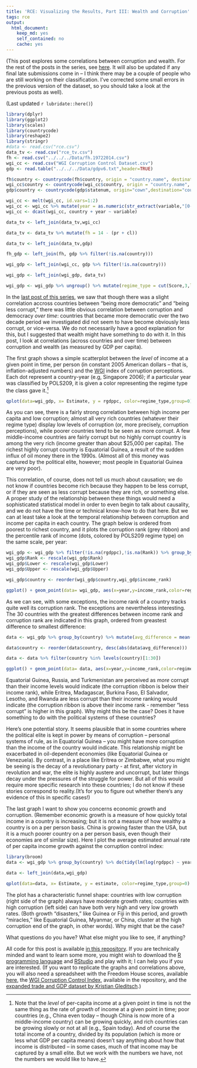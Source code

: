 ---
title: 'RCE: Visualizing the Results, Part III: Wealth and Corruption'
tags: rce
output:
  html_document:
    keep_md: yes
    self_contained: no
    cache: yes
---

(This post explores some correlations between corruption and wealth. For the rest of the posts in the series, see [here](http://politicalpathologies.blogspot.co.nz/search/label/rce). It will also be updated if any final late submissions come in -- I think there may be a couple of people who are still working on their classification. I've corrected some small errors in the previous version of the dataset, so you should take a look at the previous posts as well).

(Last updated `r lubridate::here()`)

```{r dataLoading, echo=FALSE,warning=FALSE,message=FALSE}
library(dplyr)
library(ggplot2)
library(scales)
library(countrycode)
library(reshape2)
library(stringr)
#data <- read.csv("rce.csv")
data_tv <- read.csv("rce_tv.csv")
fh <- read.csv("../../../Data/fh.19722014.csv")
wgi_cc <- read.csv("WGI Corruption Control Dataset.csv")
gdp <- read.table("../../../Data/gdpv6.txt",header=TRUE)

fh$country <- countrycode(fh$country, origin = "country.name", destination = "country.name", warn=TRUE)
wgi_cc$country <- countrycode(wgi_cc$country, origin = "country.name", destination = "country.name", warn=TRUE)
gdp$country <- countrycode(gdp$statenum, origin="cown",destination="country.name",warn=TRUE)

wgi_cc <- melt(wgi_cc, id.vars=1:2)
wgi_cc <- wgi_cc %>% mutate(year = as.numeric(str_extract(variable,"[0-9]+")),variable = str_extract(variable,"Estimate|StdErr|NumSrc|Rank|Lower|Upper"))
wgi_cc <- dcast(wgi_cc, country + year ~ variable)

data_tv <- left_join(data_tv,wgi_cc)

data_tv <- data_tv %>% mutate(fh = 14 - (pr + cl))

data_tv <- left_join(data_tv,gdp)

fh_gdp <- left_join(fh, gdp %>% filter(!is.na(country)))

wgi_gdp <- left_join(wgi_cc, gdp %>% filter(!is.na(country)))

wgi_gdp <- left_join(wgi_gdp, data_tv)

wgi_gdp <- wgi_gdp %>% ungroup() %>% mutate(regime_type = cut(Score,3,labels=c("Non-democratic","Hybrid","Democratic"),include.lowest=TRUE))

```

In the [last post of this series](http://politicalpathologies.blogspot.com/2015/05/rce-visualizing-results-part-ii.html), we saw that though there was a slight correlation accross countries between "being more democratic" and "being less corrupt," there was little obvious correlation between corruption and democracy *over time*: countries that became more democratic over the two decade period we investigated did not seem to have become obviously less corrupt, or vice-versa. We do not necessarily have a good explanation for this, but I suggested that wealth might have something to do with it. In this post, I look at correlations (across countries and over time) between corruption and wealth (as measured by GDP per capita).

The first graph shows a simple scatterplot between the *level* of income at a given point in time, per person (in constant 2005 American dollars -- that is, inflation-adjusted numbers) and the [WGI][WGI] index of corruption perceptions. Each dot represent a country-year (e.g, Singapore 2006); if a particular year was classified by POLS209, it is given a color representing the regime type the class gave it.[^Levels]

```{r, echo=FALSE,warning=FALSE,message=FALSE}
qplot(data=wgi_gdp, x= Estimate, y = rgdppc, color=regime_type,group=0) + scale_y_log10(label=dollar) + geom_smooth() + labs(y="Real GDP per capita (2005 constant $)",x="World Governance Indicators \nCorruption Control Index \n(higher means less corruption)",color = "POLS209 regime type") + theme_bw() + theme(legend.position = "bottom") + ggtitle("Wealth vs.\n corruption (World Bank Corruption Control Index)")

```

As you can see, there is a fairly strong correlation between high income per capita and low corruption; almost all very rich countries (whatever their regime type) display low levels of corruption (or, more precisely, corruption perceptions), while poorer countries tend to be seen as more corrupt. A few middle-income countries are fairly corrupt but no highly corrupt country is among the very rich (income greater than about $25,000 per capita). The richest highly corrupt country is Equatorial Guinea, a result of the sudden influx of oil money there in the 1990s. (Almost all of this money was captured by the political elite, however; most people in Equatorial Guinea are very poor).

This correlation, of course, does not tell us much about causation; we do not know if countries become rich because they happen to be less corrupt, or if they are seen as less corrupt because they are rich, or something else. A proper study of the relationship between these things would need a sophisticated statistical model in order to even begin to talk about causality, and we do not have the time or technical know-how to do that here. But we can at least take a look at the temporal relationship between corruption and income per capita in each country. The graph below is ordered from poorest to richest country, and it plots the corruption rank (grey ribbon) and the percentile rank of income (dots, colored by POLS209 regime type) on the same scale, per year:

```{r, echo=FALSE,warning=FALSE,message=FALSE,fig.height=42}
wgi_gdp <- wgi_gdp %>% filter(!is.na(rgdppc),!is.na(Rank)) %>% group_by(year) %>% mutate(income_rank = percent_rank(rgdppc))
wgi_gdp$Rank <- rescale(wgi_gdp$Rank)
wgi_gdp$Lower <- rescale(wgi_gdp$Lower)
wgi_gdp$Upper <- rescale(wgi_gdp$Upper)

wgi_gdp$country <- reorder(wgi_gdp$country,wgi_gdp$income_rank)

ggplot() + geom_point(data= wgi_gdp, aes(x=year,y=income_rank,color=regime_type)) + geom_path(data= wgi_gdp, aes(x=year,y=income_rank,color=regime_type,group=0)) + geom_path(data= wgi_gdp, aes(x=year,y=Rank))+ geom_ribbon(data= wgi_gdp, aes(x=year,y=Rank, ymin=Lower, ymax=Upper),alpha=0.2) + theme_bw() + guides(color=guide_legend(title.position="top",direction="horizontal")) + labs(x="Year",y="Income rank \nand WGI corruption rank \n(rescaled to 0-1)",color="POLS209 regime type") + theme(legend.position = "bottom") + ggtitle("Income rank and corruption rank, per year") + facet_wrap(~country,ncol=4) 

```

As we can see, with some exceptions, the income rank of a country tracks quite well its corruption rank. The exceptions are nevertheless interesting. The 30 countries with the greatest differences between income rank and corruption rank are indicated in this graph, ordered from greastest difference to smallest difference:  

```{r, echo=FALSE,warning=FALSE,message=FALSE, fig.height=10}
data <- wgi_gdp %>% group_by(country) %>% mutate(avg_difference = mean(Rank)-mean(income_rank)) 

data$country <- reorder(data$country, desc(abs(data$avg_difference)))

data <- data %>% filter(country %in% levels(country)[1:30])

ggplot() + geom_point(data= data, aes(x=year,y=income_rank,color=regime_type)) + geom_path(data= data, aes(x=year,y=income_rank,color=regime_type,group=0)) + geom_path(data= data, aes(x=year,y=Rank))+ geom_ribbon(data= data, aes(x=year,y=Rank, ymin=Lower, ymax=Upper),alpha=0.2) + theme_bw() + guides(color=guide_legend(title.position="top",direction="horizontal")) + labs(x="Year",y="Income rank \nand WGI corruption rank \n(rescaled to 0-1)",color="POLS209 regime type") + theme(legend.position = "bottom") + ggtitle("Income rank and corruption rank, per year \n(showing countries with largest differences in both ranks)") + facet_wrap(~country,ncol=5) 

```

Equatorial Guinea, Russia, and Turkmenistan are perceived as *more* corrupt than their income levels would indicate (the corruption ribbon is below their income rank), while Eritrea, Madagascar, Burkina Faso, El Salvador, Lesotho, and Rwanda are less corrupt than their income ranking would indicate (the corruption ribbon is above their income rank - remember "less corrupt" is higher in this graph). Why might this be the case? Does it have something to do with the political systems of these countries? 

Here's one potential story. It seems plausible that in some countries where the political elite is kept in power by means of corruption -- personal systems of rule, as in Equatorial Guinea -- you might have more corruption than the income of the country would indicate. This relationship might be exacerbated in oil-dependent economies (like Equatorial Guinea or Venezuela). By contrast, in a place like Eritrea or Zimbabwe, what you might be seeing is the decay of a revolutionary party - at first, after victory in revolution and war, the elite is highly austere and uncorrupt, but later things decay under the pressures of the struggle for power. But all of this would require more specific research into these countries; I do not know if these stories correspond to reality.(It's for you to figure out whether there's any evidence of this in specific cases!)

The last graph I want to show you concerns economic *growth* and corruption. (Remember economic growth is a measure of how quickly total income in a country is increasing; but it is not a measure of how wealthy a country is on a per person basis. China is growing faster than the USA, but it is a much poorer country on a per person basis, even though their economies are of similar size). Here I plot the average estimated annual rate of per capita income growth against the corruption control index:  

```{r, echo=FALSE,warning=FALSE,message=FALSE}
library(broom)
data <- wgi_gdp %>% group_by(country) %>% do(tidy(lm(log(rgdppc) ~ year,data=.))) %>% filter(term != "(Intercept)")

data <- left_join(data,wgi_gdp)

qplot(data=data, x= Estimate, y = estimate, color=regime_type,group=0)  + scale_y_continuous(label=percent) + geom_smooth() + labs(y="Avg. estimated annual growth rate, 1996-2011",x="World Governance Indicators \nCorruption Control Index \n(higher means less corruption)",color = "POLS209 regime type") + theme_bw() + theme(legend.position = "bottom") + ggtitle("Growth vs.corruption (World Bank Corruption Control Index)")

```

The plot has a characteristic funnel shape: countries with low corruption (right side of the graph) always have moderate growth rates; countries with high corruption (left side) can have both very high and very low growth rates. (Both growth "disasters," like Guinea or Fiji in this period, and growth "miracles," like Equatorial Guinea, Myanmar, or China, cluster at the high corruption end of the graph, in other words). Why might that be the case?

What questions do you have? What else might you like to see, if anything?

All code for this post is available [in this repository][Code]. If you are technically minded and want to learn some more, you might wish to download the [R programming language](http://www.r-project.org/) and [RStudio](http://www.rstudio.com/) and play with it; I can help you if you are interested. (If you want to replicate the graphs and correlations above, you will also need a spreadsheet with the Freedom House scores, available [here](https://drive.google.com/file/d/0B5wyt4eDq98GZVhUamRKVXJpLVU/view?usp=sharing), the [WGI Corruption Control Index][WGI], available in the repository, and the [expanded trade and GDP dataset by Kristian Gleditsch][Gleditsch].)

[^Levels]: Note that the *level* of per-capita income at a given point in time is not the same thing as the rate of *growth* of income at a given point in time; poor countries (e.g., China even today -- though China is now more of a middle-income country) can be growing quickly, and rich countries can be growing slowly or not at all (e.g., Spain today). And of course the total income of a country, divided by its population (which is more or less what GDP per capita means) doesn't say anything about how that income is distributed -- in some cases, much of that income may be captured by a small elite. But we work with the numbers we have, not the numbers we would like to have. 

[Rydland]: http://www.nsd.uib.no/rapport/nsd_rapport124.pdf
[WGI]: http://info.worldbank.org/governance/wgi/index.aspx#doc-methodology
[TI]: http://www.transparency.org/
[Code]: https://github.com/xmarquez/RCE-2015
[Polity]: http://www.systemicpeace.org/inscr/
[FH]: http://freedomhouse.org
[Gleditsch]: http://privatewww.essex.ac.uk/~ksg/exptradegdp.html